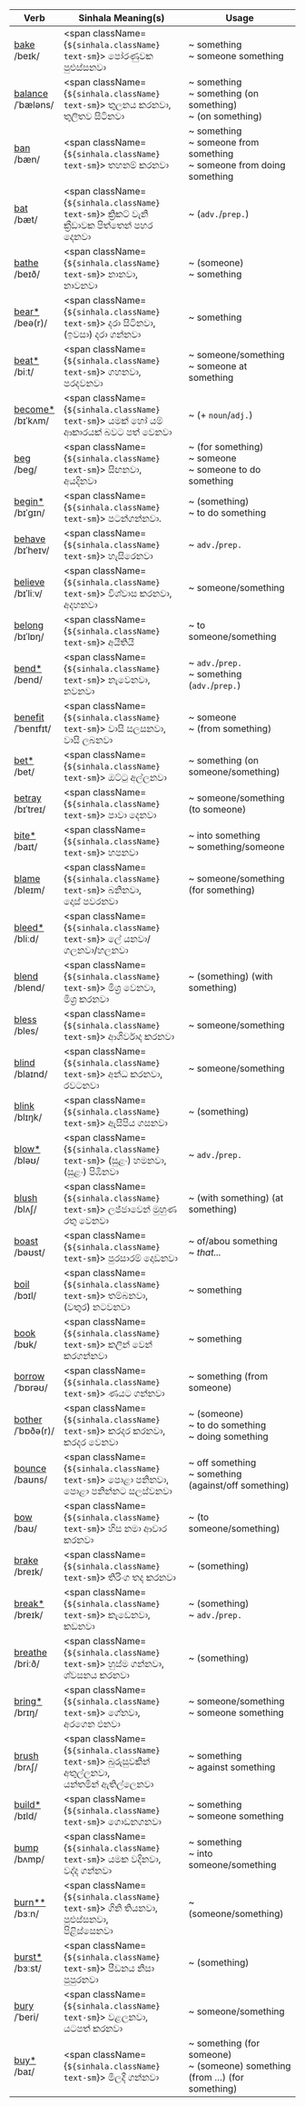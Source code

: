 
| Verb                                                                                                            | Sinhala Meaning(s)                             | Usage                                                                        |
| --------------------------------------------------------------------------------------------------------------- | ---------------------------------------------- | ---------------------------------------------------------------------------- |
| <a href="/essential-verbs/b/examples#bake">bake</a>        <br/><span className="font-light">/beɪk/     </span> |<span className={`${sinhala.className} text-sm`}> පෝරණුවක පුළුස්සනවා                            </span> | ~ something<br/>~ someone something                                          |
| <a href="/essential-verbs/b/examples#balance">balance</a>  <br/><span className="font-light">/ˈbæləns/  </span> |<span className={`${sinhala.className} text-sm`}> තුලනය කරනවා,<br/>තුලිතව සිටිනවා               </span> | ~ something<br/>~ something (on something)<br/>~ (on something)              |
| <a href="/essential-verbs/b/examples#ban">ban</a>          <br/><span className="font-light">/bæn/      </span> |<span className={`${sinhala.className} text-sm`}> තහනම් කරනවා                                   </span> | ~ something<br/>~ someone from something<br/>~ someone from doing something  |
| <a href="/essential-verbs/b/examples#bat">bat</a>          <br/><span className="font-light">/bæt/      </span> |<span className={`${sinhala.className} text-sm`}> ක්‍රිකට් වැනි ක්‍රීඩාවක පිත්තෙන් පහර දෙනවා    </span> | ~ (`adv.`/`prep.`)                                                           |
| <a href="/essential-verbs/b/examples#bathe">bathe</a>      <br/><span className="font-light">/beɪð/     </span> |<span className={`${sinhala.className} text-sm`}> නානවා,<br/>නාවනවා                             </span> | ~ (someone)<br/>~ something                                                  |
| <a href="/essential-verbs/b/examples#bear">bear\*</a>      <br/><span className="font-light">/beə(r)/   </span> |<span className={`${sinhala.className} text-sm`}> දරා සිටිනවා,<br/>(ඉවසා) දරා ගන්නවා            </span> | ~ something                                                                  |
| <a href="/essential-verbs/b/examples#beat">beat\*</a>      <br/><span className="font-light">/biːt/     </span> |<span className={`${sinhala.className} text-sm`}> ගහනවා,<br/>පරදවනවා                            </span> | ~ someone/something<br/>~ someone at something                               |
| <a href="/essential-verbs/b/examples#become">become\*</a>  <br/><span className="font-light">/bɪˈkʌm/   </span> |<span className={`${sinhala.className} text-sm`}> යමක් හෝ යම් ආකාරයක් බවට පත් වෙනවා             </span> | ~ (+ `noun`/`adj.`)                                                          |
| <a href="/essential-verbs/b/examples#beg">beg</a>          <br/><span className="font-light">/beɡ/      </span> |<span className={`${sinhala.className} text-sm`}> සිඟනවා,<br/>අයදිනවා                           </span> | ~ (for something)<br/>~ someone<br/>~ someone to do something                |
| <a href="/essential-verbs/b/examples#begin">begin\*</a>    <br/><span className="font-light">/bɪˈɡɪn/   </span> |<span className={`${sinhala.className} text-sm`}> පටන්ගන්නවා.                                   </span> | ~ (something)<br/>~ to do something                                          |
| <a href="/essential-verbs/b/examples#behave">behave</a>    <br/><span className="font-light">/bɪˈheɪv/  </span> |<span className={`${sinhala.className} text-sm`}> හැසිරෙනවා                                     </span> | ~ `adv.`/`prep.`                                                             |
| <a href="/essential-verbs/b/examples#believe">believe</a>  <br/><span className="font-light">/bɪˈliːv/  </span> |<span className={`${sinhala.className} text-sm`}> විශ්වාස කරනවා,<br/>අදහනවා                     </span> | ~ someone/something                                                          |
| <a href="/essential-verbs/b/examples#belong">belong</a>    <br/><span className="font-light">/bɪˈlɒŋ/   </span> |<span className={`${sinhala.className} text-sm`}> අයිතියි                                       </span> | ~ to someone/something                                                       |
| <a href="/essential-verbs/b/examples#bend">bend\*</a>      <br/><span className="font-light">/bend/     </span> |<span className={`${sinhala.className} text-sm`}> නැවෙනවා,<br/>නවනවා                            </span> | ~ `adv.`/`prep.`<br/>~ something (`adv.`/`prep.`)                            |
| <a href="/essential-verbs/b/examples#benefit">benefit</a>  <br/><span className="font-light">/ˈbenɪfɪt/ </span> |<span className={`${sinhala.className} text-sm`}> වාසි සලසනවා,<br/>වාසි ලබනවා                   </span> | ~ someone<br/>~ (from something)                                             |
| <a href="/essential-verbs/b/examples#bet">bet\*</a>        <br/><span className="font-light">/bet/      </span> |<span className={`${sinhala.className} text-sm`}> ඔට්ටු අල්ලනවා                                 </span> | ~ something (on someone/something)                                           |
| <a href="/essential-verbs/b/examples#betray">betray</a>    <br/><span className="font-light">/bɪˈtreɪ/  </span> |<span className={`${sinhala.className} text-sm`}> පාවා දෙනවා                                    </span> | ~ someone/something (to someone)                                             |
| <a href="/essential-verbs/b/examples#bite">bite\*</a>      <br/><span className="font-light">/baɪt/     </span> |<span className={`${sinhala.className} text-sm`}> හපනවා                                         </span> | ~ into something<br/>~ something/someone                                     |
| <a href="/essential-verbs/b/examples#blame">blame</a>      <br/><span className="font-light">/bleɪm/    </span> |<span className={`${sinhala.className} text-sm`}> බනිනවා,<br/>දොස් පවරනවා                       </span> | ~ someone/something (for something)                                          |
| <a href="/essential-verbs/b/examples#bleed">bleed\*</a>    <br/><span className="font-light">/bliːd/    </span> |<span className={`${sinhala.className} text-sm`}> ලේ යනවා/ගලනවා/හලනවා                           </span> |                                                                              |
| <a href="/essential-verbs/b/examples#blend">blend</a>      <br/><span className="font-light">/blend/    </span> |<span className={`${sinhala.className} text-sm`}> මිශ්‍ර වෙනවා,<br/>මිශ්‍ර කරනවා                </span> | ~ (something) (with something)                                               |
| <a href="/essential-verbs/b/examples#bless">bless</a>      <br/><span className="font-light">/bles/     </span> |<span className={`${sinhala.className} text-sm`}> ආශිර්වාද කරනවා                                </span> | ~ someone/something                                                          |
| <a href="/essential-verbs/b/examples#blind">blind</a>      <br/><span className="font-light">/blaɪnd/   </span> |<span className={`${sinhala.className} text-sm`}> අන්ධ කරනවා,<br/>රවටනවා                        </span> | ~ someone/something                                                          |
| <a href="/essential-verbs/b/examples#blink">blink</a>      <br/><span className="font-light">/blɪŋk/    </span> |<span className={`${sinhala.className} text-sm`}> ඇසිපිය ගසනවා                                  </span> | ~ (something)                                                                |
| <a href="/essential-verbs/b/examples#blow">blow\*</a>      <br/><span className="font-light">/bləʊ/     </span> |<span className={`${sinhala.className} text-sm`}> (සුළං) හමනවා,<br/>(සුළං) පිඹිනවා              </span> | ~ `adv.`/`prep.`                                                             |
| <a href="/essential-verbs/b/examples#blush">blush</a>      <br/><span className="font-light">/blʌʃ/     </span> |<span className={`${sinhala.className} text-sm`}> ලජ්ජාවෙන් මුහුණ රතු වෙනවා                     </span> | ~ (with something) (at something)                                            |
| <a href="/essential-verbs/b/examples#boast">boast</a>      <br/><span className="font-light">/bəʊst/    </span> |<span className={`${sinhala.className} text-sm`}> පුරසාරම් දොඩනවා                               </span> | ~ of/abou something<br/>~ _that..._                                          |
| <a href="/essential-verbs/b/examples#boil">boil</a>        <br/><span className="font-light">/bɔɪl/     </span> |<span className={`${sinhala.className} text-sm`}> තම්බනවා,<br/>(වතුර) නටවනවා                    </span> | ~ something                                                                  |
| <a href="/essential-verbs/b/examples#book">book</a>        <br/><span className="font-light">/bʊk/      </span> |<span className={`${sinhala.className} text-sm`}> කලින් වෙන් කරගන්නවා                           </span> | ~ something                                                                  |
| <a href="/essential-verbs/b/examples#borrow">borrow</a>    <br/><span className="font-light">/ˈbɒrəʊ/   </span> |<span className={`${sinhala.className} text-sm`}> ණයට ගන්නවා                                    </span> | ~ something (from someone)                                                   |
| <a href="/essential-verbs/b/examples#bother">bother</a>    <br/><span className="font-light">/ˈbɒðə(r)/ </span> |<span className={`${sinhala.className} text-sm`}> කරදර කරනවා,<br/>කරදර වෙනවා                    </span> | ~ (someone)<br/>~ to do something<br/>~ doing something                      |
| <a href="/essential-verbs/b/examples#bounce">bounce</a>    <br/><span className="font-light">/baʊns/    </span> |<span className={`${sinhala.className} text-sm`}> පොළා පනිනවා,<br/>පොළා පනින්නට සලස්වනවා        </span> | ~ off something<br/>~ something (against/off something)                      |
| <a href="/essential-verbs/b/examples#bow">bow</a>          <br/><span className="font-light">/baʊ/      </span> |<span className={`${sinhala.className} text-sm`}> හිස නමා ආචාර කරනවා                            </span> | ~ (to someone/something)                                                     |
| <a href="/essential-verbs/b/examples#brake">brake</a>      <br/><span className="font-light">/breɪk/    </span> |<span className={`${sinhala.className} text-sm`}> තිරිංග තද කරනවා                               </span> | ~ (something)                                                                |
| <a href="/essential-verbs/b/examples#break">break\*</a>    <br/><span className="font-light">/breɪk/    </span> |<span className={`${sinhala.className} text-sm`}> කැඩෙනවා,<br/>කඩනවා                            </span> | ~ (something)<br/>~ `adv.`/`prep.`                                           |
| <a href="/essential-verbs/b/examples#breathe">breathe</a>  <br/><span className="font-light">/briːð/    </span> |<span className={`${sinhala.className} text-sm`}> හුස්ම ගන්නවා,<br/>ශ්වසනය කරනවා                </span> | ~ (something)                                                                |
| <a href="/essential-verbs/b/examples#bring">bring\*</a>    <br/><span className="font-light">/brɪŋ/     </span> |<span className={`${sinhala.className} text-sm`}> ගේනවා,<br/>අරගෙන එනවා                         </span> | ~ someone/something<br/>~ someone something                                  |
| <a href="/essential-verbs/b/examples#brush">brush</a>      <br/><span className="font-light">/brʌʃ/     </span> |<span className={`${sinhala.className} text-sm`}> බුරුසුවකින් අතුල්ලනවා,<br/>යන්තමින් ඇතිල්ලෙනවා</span> | ~ something<br/>~ against something                                          |
| <a href="/essential-verbs/b/examples#build">build\*</a>    <br/><span className="font-light">/bɪld/     </span> |<span className={`${sinhala.className} text-sm`}> ගොඩනගනවා                                      </span> | ~ something<br/>~ someone something                                          |
| <a href="/essential-verbs/b/examples#bump">bump</a>        <br/><span className="font-light">/bʌmp/     </span> |<span className={`${sinhala.className} text-sm`}> යමක වදිනවා,<br/>වද්ද ගන්නවා                   </span> | ~ something<br/>~ into someone/something                                     |
| <a href="/essential-verbs/b/examples#burn">burn\*\*</a>    <br/><span className="font-light">/bɜːn/     </span> |<span className={`${sinhala.className} text-sm`}> ගිනි තියනවා,<br/>පුළුස්සනවා,<br/>පිළිස්සෙනවා  </span> | ~ (someone/something)                                                        |
| <a href="/essential-verbs/b/examples#burst">burst\*</a>    <br/><span className="font-light">/bɜːst/    </span> |<span className={`${sinhala.className} text-sm`}> පීඩනය නිසා පුපුරනවා                           </span> | ~ (something)                                                                |
| <a href="/essential-verbs/b/examples#bury">bury</a>        <br/><span className="font-light">/ˈberi/    </span> |<span className={`${sinhala.className} text-sm`}> වළලනවා,<br/>යටපත් කරනවා                       </span> | ~ someone/something                                                          |
| <a href="/essential-verbs/b/examples#buy">buy\*</a>        <br/><span className="font-light">/baɪ/      </span> |<span className={`${sinhala.className} text-sm`}> මිලදී ගන්නවා                                  </span> | ~ something (for someone)<br/>~ (someone) something (from …) (for something) |